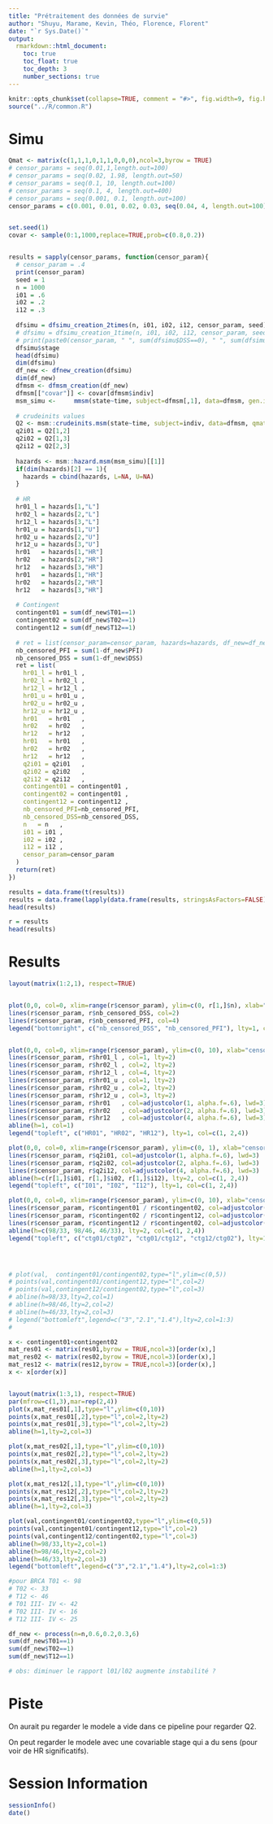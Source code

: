 ```yaml
---
title: "Prétraitement des données de survie"
author: "Shuyu, Marame, Kevin, Théo, Florence, Florent"
date: "`r Sys.Date()`"
output: 
  rmarkdown::html_document:
    toc: true
    toc_float: true
    toc_depth: 3
    number_sections: true
---
```

  
```r
knitr::opts_chunk$set(collapse=TRUE, comment = "#>", fig.width=9, fig.height=6, eval=TRUE, echo=FALSE, results="hide")
source("../R/common.R")
```

# Simu

```r
Qmat <- matrix(c(1,1,1,0,1,1,0,0,0),ncol=3,byrow = TRUE)
# censor_params = seq(0.01,1,length.out=100)
# censor_params = seq(0.02, 1.98, length.out=50)
# censor_params = seq(0.1, 10, length.out=100)
# censor_params = seq(0.1, 4, length.out=400)
# censor_params = seq(0.001, 0.1, length.out=100)
censor_params = c(0.001, 0.01, 0.02, 0.03, seq(0.04, 4, length.out=100))


set.seed(1)
covar <- sample(0:1,1000,replace=TRUE,prob=c(0.8,0.2))


results = sapply(censor_params, function(censor_param){
  # censor_param = .4
  print(censor_param)
  seed = 1
  n = 1000 
  i01 = .6 
  i02 = .2 
  i12 = .3 
  
  dfsimu = dfsimu_creation_2times(n, i01, i02, i12, censor_param, seed)
  # dfsimu = dfsimu_creation_1time(n, i01, i02, i12, censor_param, seed)
  # print(paste0(censor_param, " ", sum(dfsimu$DSS==0), " ", sum(dfsimu$PFI==0)))
  dfsimu$stage
  head(dfsimu)
  dim(dfsimu)
  df_new <- dfnew_creation(dfsimu)
  dim(df_new)
  dfmsm <- dfmsm_creation(df_new)
  dfmsm[["covar"]] <- covar[dfmsm$indiv]
  msm_simu <-     mmsm(state~time, subject=dfmsm[,1], data=dfmsm, gen.inits=TRUE, qmatrix=Qmat, deathexact=3, covariates=~covar)
  
  # crudeinits values
  Q2 <- msm::crudeinits.msm(state~time, subject=indiv, data=dfmsm, qmatrix= Qmat)
  q2i01 = Q2[1,2]
  q2i02 = Q2[1,3]
  q2i12 = Q2[2,3]
  
  hazards <- msm::hazard.msm(msm_simu)[[1]]
  if(dim(hazards)[2] == 1){
    hazards = cbind(hazards, L=NA, U=NA)
  }
  
  # HR
  hr01_l = hazards[1,"L"]
  hr02_l = hazards[2,"L"]
  hr12_l = hazards[3,"L"]
  hr01_u = hazards[1,"U"]
  hr02_u = hazards[2,"U"]
  hr12_u = hazards[3,"U"]
  hr01   = hazards[1,"HR"]
  hr02   = hazards[2,"HR"]
  hr12   = hazards[3,"HR"]
  hr01   = hazards[1,"HR"]
  hr02   = hazards[2,"HR"]
  hr12   = hazards[3,"HR"]
  
  # Contingent
  contingent01 = sum(df_new$T01==1)
  contingent02 = sum(df_new$T02==1)
  contingent12 = sum(df_new$T12==1)
  
  # ret = list(censor_param=censor_param, hazards=hazards, df_new=df_new)
  nb_censored_PFI = sum(1-df_new$PFI)
  nb_censored_DSS = sum(1-df_new$DSS)
  ret = list(
    hr01_l = hr01_l ,
    hr02_l = hr02_l ,
    hr12_l = hr12_l ,
    hr01_u = hr01_u ,
    hr02_u = hr02_u ,
    hr12_u = hr12_u ,
    hr01   = hr01   ,
    hr02   = hr02   ,
    hr12   = hr12   ,
    hr01   = hr01   ,
    hr02   = hr02   ,
    hr12   = hr12   ,
    q2i01 = q2i01   ,
    q2i02 = q2i02   ,
    q2i12 = q2i12   ,
    contingent01 = contingent01 ,
    contingent02 = contingent01 ,
    contingent12 = contingent12 ,
    nb_censored_PFI=nb_censored_PFI,
    nb_censored_DSS=nb_censored_DSS,
    n   = n   , 
    i01 = i01 , 
    i02 = i02 , 
    i12 = i12 , 
    censor_param=censor_param
  )
  return(ret)
})

results = data.frame(t(results))
results = data.frame(lapply(data.frame(results, stringsAsFactors=FALSE), unlist), stringsAsFactors=FALSE)
head(results)

r = results
head(results)
```


# Results

```r
layout(matrix(1:2,1), respect=TRUE)


plot(0,0, col=0, xlim=range(r$censor_param), ylim=c(0, r[1,]$n), xlab="censor_param", ylab="#obs.")
lines(r$censor_param, r$nb_censored_DSS, col=2)
lines(r$censor_param, r$nb_censored_PFI, col=4)
legend("bottomright", c("nb_censored_DSS", "nb_censored_PFI"), lty=1, col=c(2,4))


plot(0,0, col=0, xlim=range(r$censor_param), ylim=c(0, 10), xlab="censor_param", ylab="#obs.")
lines(r$censor_param, r$hr01_l , col=1, lty=2)
lines(r$censor_param, r$hr02_l , col=2, lty=2)
lines(r$censor_param, r$hr12_l , col=4, lty=2)
lines(r$censor_param, r$hr01_u , col=1, lty=2)
lines(r$censor_param, r$hr02_u , col=2, lty=2)
lines(r$censor_param, r$hr12_u , col=3, lty=2)
lines(r$censor_param, r$hr01   , col=adjustcolor(1, alpha.f=.6), lwd=3)
lines(r$censor_param, r$hr02   , col=adjustcolor(2, alpha.f=.6), lwd=3)
lines(r$censor_param, r$hr12   , col=adjustcolor(4, alpha.f=.6), lwd=3)
abline(h=1, col=1)
legend("topleft", c("HR01", "HR02", "HR12"), lty=1, col=c(1, 2,4))

plot(0,0, col=0, xlim=range(r$censor_param), ylim=c(0, 1), xlab="censor_param", ylab="#obs.", main="Q2 crudeinits values")
lines(r$censor_param, r$q2i01, col=adjustcolor(1, alpha.f=.6), lwd=3)
lines(r$censor_param, r$q2i02, col=adjustcolor(2, alpha.f=.6), lwd=3)
lines(r$censor_param, r$q2i12, col=adjustcolor(4, alpha.f=.6), lwd=3)
abline(h=c(r[1,]$i01, r[1,]$i02, r[1,]$i12), lty=2, col=c(1, 2,4))
legend("topleft", c("I01", "I02", "I12"), lty=1, col=c(1, 2,4))

plot(0,0, col=0, xlim=range(r$censor_param), ylim=c(0, 10), xlab="censor_param", ylab="#obs.", main="Contingent ratio")
lines(r$censor_param, r$contingent01 / r$contingent02, col=adjustcolor(1, alpha.f=.6), lwd=3)
lines(r$censor_param, r$contingent02 / r$contingent12, col=adjustcolor(2, alpha.f=.6), lwd=3)
lines(r$censor_param, r$contingent12 / r$contingent02, col=adjustcolor(4, alpha.f=.6), lwd=3)
abline(h=c(98/33, 98/46, 46/33), lty=2, col=c(1, 2,4))
legend("topleft", c("ctg01/ctg02", "ctg01/ctg12", "ctg12/ctg02"), lty=1, col=c(1, 2,4))




# plot(val,  contingent01/contingent02,type="l",ylim=c(0,5))
# points(val,contingent01/contingent12,type="l",col=2)
# points(val,contingent12/contingent02,type="l",col=3)
# abline(h=98/33,lty=2,col=1)
# abline(h=98/46,lty=2,col=2)
# abline(h=46/33,lty=2,col=3)
# legend("bottomleft",legend=c("3","2.1","1.4"),lty=2,col=1:3)
#


```


```r

x <- contingent01+contingent02
mat_res01 <- matrix(res01,byrow = TRUE,ncol=3)[order(x),]
mat_res02 <- matrix(res02,byrow = TRUE,ncol=3)[order(x),]
mat_res12 <- matrix(res12,byrow = TRUE,ncol=3)[order(x),]
x <- x[order(x)]


layout(matrix(1:3,1), respect=TRUE)
par(mfrow=c(1,3),mar=rep(2,4))
plot(x,mat_res01[,1],type="l",ylim=c(0,10))
points(x,mat_res01[,2],type="l",col=2,lty=2)
points(x,mat_res01[,3],type="l",col=2,lty=2)
abline(h=1,lty=2,col=3)

plot(x,mat_res02[,1],type="l",ylim=c(0,10))
points(x,mat_res02[,2],type="l",col=2,lty=2)
points(x,mat_res02[,3],type="l",col=2,lty=2)
abline(h=1,lty=2,col=3)

plot(x,mat_res12[,1],type="l",ylim=c(0,10))
points(x,mat_res12[,2],type="l",col=2,lty=2)
points(x,mat_res12[,3],type="l",col=2,lty=2)
abline(h=1,lty=2,col=3)

plot(val,contingent01/contingent02,type="l",ylim=c(0,5))
points(val,contingent01/contingent12,type="l",col=2)
points(val,contingent12/contingent02,type="l",col=3)
abline(h=98/33,lty=2,col=1)
abline(h=98/46,lty=2,col=2)
abline(h=46/33,lty=2,col=3)
legend("bottomleft",legend=c("3","2.1","1.4"),lty=2,col=1:3)

#pour BRCA T01 <- 98
# T02 <- 33
# T12 <- 46
# T01 III- IV <- 42
# T02 III- IV <- 16
# T12 III- IV <- 25

df_new <- process(n=n,0.6,0.2,0.3,6)
sum(df_new$T01==1)
sum(df_new$T02==1)
sum(df_new$T12==1)

# obs: diminuer le rapport l01/l02 augmente instabilité ?
```

# Piste

On aurait pu regarder le modele a vide dans ce pipeline pour regarder Q2.

On peut regarder le modele avec une covariable stage qui a du sens (pour voir de HR significatifs).


# Session Information

```r
sessionInfo()
date()
```


















